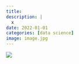 ```yaml
---
title: 
description: |
  x
date: 2022-01-01
categories: [data science]
image: image.jpg
---
```


![](image.jpg)